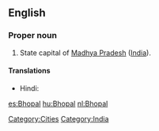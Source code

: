 ==English==
{{wikipedia}}

===Proper noun===
{{en-proper noun}}

# State capital of [[Madhya Pradesh]] ([[India]]).

====Translations====
{{trans-top|capital of Madhya Pradesh, India}}
* Hindi: {{t|hi|भोपाल|tr=bhōpāl|sc=Deva}}
{{trans-mid}}
{{trans-bottom}}

[[Category:Cities]]
[[Category:India]]

[[es:Bhopal]]
[[hu:Bhopal]]
[[nl:Bhopal]]